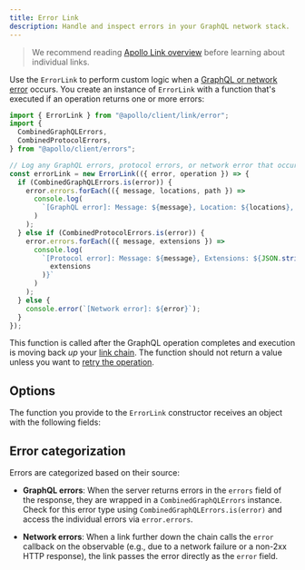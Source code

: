 ```yaml
---
title: Error Link
description: Handle and inspect errors in your GraphQL network stack.
---
```


> We recommend reading [Apollo Link overview](./introduction/) before learning about individual links.

Use the `ErrorLink` to perform custom logic when a [GraphQL or network error](../../data/error-handling/) occurs. You create an instance of `ErrorLink` with a function that's executed if an operation returns one or more errors:

```js
import { ErrorLink } from "@apollo/client/link/error";
import {
  CombinedGraphQLErrors,
  CombinedProtocolErrors,
} from "@apollo/client/errors";

// Log any GraphQL errors, protocol errors, or network error that occurred
const errorLink = new ErrorLink(({ error, operation }) => {
  if (CombinedGraphQLErrors.is(error)) {
    error.errors.forEach(({ message, locations, path }) =>
      console.log(
        `[GraphQL error]: Message: ${message}, Location: ${locations}, Path: ${path}`
      )
    );
  } else if (CombinedProtocolErrors.is(error)) {
    error.errors.forEach(({ message, extensions }) =>
      console.log(
        `[Protocol error]: Message: ${message}, Extensions: ${JSON.stringify(
          extensions
        )}`
      )
    );
  } else {
    console.error(`[Network error]: ${error}`);
  }
});
```

This function is called after the GraphQL operation completes and execution is moving back _up_ your [link chain](./introduction/#handling-a-response). The function should not return a value unless you want to [retry the operation](../../data/error-handling#retrying-operations).

## Options

The function you provide to the `ErrorLink` constructor receives an object with the following fields:

<InterfaceDetails
  canonicalReference="@apollo/client!ErrorLink.ErrorHandlerOptions:interface"
  headingLevel={3}
  displayName="ErrorLink.ErrorHandlerOptions"
/>

## Error categorization

Errors are categorized based on their source:

- **GraphQL errors**: When the server returns errors in the `errors` field of the response, they are wrapped in a `CombinedGraphQLErrors` instance. Check for this error type using `CombinedGraphQLErrors.is(error)` and access the individual errors via `error.errors`.

- **Network errors**: When a link further down the chain calls the `error` callback on the observable (e.g., due to a network failure or a non-2xx HTTP response), the link passes the error directly as the `error` field.
